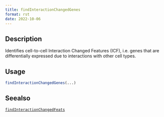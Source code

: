 ```yaml
--- 
title: findInteractionChangedGenes 
format: rst 
date: 2022-10-06 
--- 
```


## Description

Identifies cell-to-cell Interaction Changed Features (ICF),
 i.e. genes that are differentially expressed due to interactions with other cell types.


## Usage

```r
findInteractionChangedGenes(...)
```


## Seealso

[`findInteractionChangedFeats`](#findinteractionchangedfeats)


